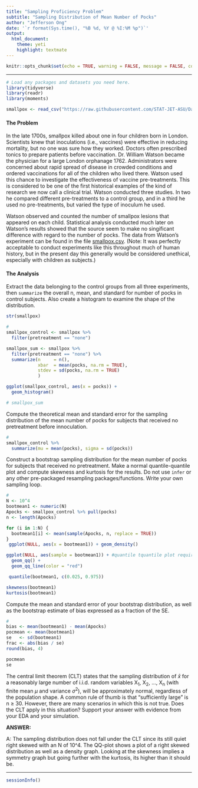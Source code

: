 ```yaml
---
title: "Sampling Proficiency Problem"
subtitle: "Sampling Distribution of Mean Number of Pocks"
author: "Jefferson Ong"
date: '`r format(Sys.time(), "%B %d, %Y @ %I:%M %p")`'
output: 
  html_document: 
    theme: yeti
    highlight: textmate
---
```


```r
knitr::opts_chunk$set(echo = TRUE, warning = FALSE, message = FALSE, comment = "")
```

***
```r
# Load any packages and datasets you need here.
library(tidyverse)
library(readr)
library(moments)

smallpox <- read_csv("https://raw.githubusercontent.com/STAT-JET-ASU/Datasets/master/Instructor/smallpox.csv")
```

#### The Problem

In the late 1700s, smallpox killed about one in four children born in London. Scientists knew that inoculations (i.e., vaccines) were effective in reducing mortality, but no one was sure how they worked. Doctors often prescribed tonics to prepare patients before vaccination. Dr. William Watson became the physician for a large London orphanage 1762. Administrators were concerned about rapid spread of disease in crowded conditions and ordered vaccinations for all of the children who lived there. Watson used this chance to investigate the effectiveness of vaccine pre-treatments. This is considered to be one of the first historical examples of the kind of research we now call a clinical trial. Watson conducted three studies. In two he compared different pre-treatments to a control group, and in a third he used no pre-treatments, but varied the type of inoculum he used. 

Watson observed and counted the number of smallpox lesions that appeared on each child. Statistical analysis conducted much later on Watson's results showed that the source seem to make no singificant difference with regard to the number of pocks. The data from Watson's experiment can be found in the file [smallpox.csv](https://raw.githubusercontent.com/STAT-JET-ASU/Datasets/master/Instructor/smallpox.csv). (Note: It was perfectly acceptable to conduct experiments like this throughout much of human history, but in the present day this generally would be considered unethical, especially with children as subjects.)


#### The Analysis

Extract the data belonging to the control groups from all three experiments, then `summarize` the overall n, mean, and standard for number of pocks in control subjects. Also create a histogram to examine the shape of the distribution. 

```r
str(smallpox)
```


```r
#
smallpox_control <- smallpox %>% 
  filter(pretreatment == "none")

smallpox_sum <- smallpox %>% 
  filter(pretreatment == "none") %>% 
  summarize(n     = n(),
            xbar  = mean(pocks, na.rm = TRUE),
            stdev = sd(pocks, na.rm = TRUE)
            )

ggplot(smallpox_control, aes(x = pocks)) +
  geom_histogram()

# smallpox_sum
```

Compute the theoretical mean and standard error for the sampling distribution of the mean number of pocks for subjects that received no pretreatment before innoculation.

```r
#
smallpox_control %>% 
  summarize(mu = mean(pocks), sigma = sd(pocks))
```


Construct a bootstrap sampling distribution for the mean number of pocks for subjects that received no pretreatment. Make a normal quantile-quantile plot and compute skewness and kurtosis for the results. Do not use `infer` or any other pre-packaged resampling packages/functions. Write your own sampling loop. 

```r
#
N <- 10^4
bootmean1 <- numeric(N)
Apocks <- smallpox_control %>% pull(pocks)
n <- length(Apocks)

for (i in 1:N) {
  bootmean1[i] <- mean(sample(Apocks, n, replace = TRUE))
}
 ggplot(NULL, aes(x = bootmean1)) + geom_density()

ggplot(NULL, aes(sample = bootmean1)) + #quantile tquantile plot requires sample
  geom_qq() +
  geom_qq_line(color = "red")

 quantile(bootmean1, c(0.025, 0.975))

skewness(bootmean1)
kurtosis(bootmean1)
```



Compute the mean and standard error of your bootstrap distribution, as well as the bootstrap estimate of bias expressed as a fraction of the SE.

```r
#
bias <- mean(bootmean1) - mean(Apocks)
pocmean <- mean(bootmean1)
se   <- sd(bootmean1)
frac <- abs(bias / se)
round(bias, 4)

pocmean
se
```

The central limit theorem (CLT) states that the sampling distribution of $\bar{x}$ for a reasonably large number of i.i.d. random variables X~1~, X~2~, ..., X~n~ (with finite mean $\mu$ and variance $\sigma^2$), will be approximately normal, regardless of the population shape. A common rule of thumb is that "sufficiently large" is n ≥ 30. However, there are many scenarios in which this is not true. Does the CLT apply in this situation? Support your answer with evidence from your EDA and your simulation.

**ANSWER:**

A: The sampling distribution does not fall under the CLT since its still quiet right skewed with an N of 10^4. The QQ-plot shows a plot of a right skewed distribution as well as a density graph. Looking at the skewness implies a symmetry graph but going further with the kurtosis, its higher than it should be. 


***
```r
sessionInfo()
```
